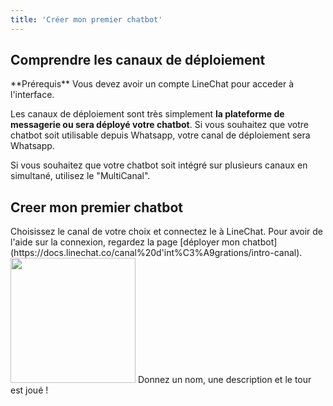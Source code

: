 ```yaml
---
title: 'Créer mon premier chatbot'
---
```

## Comprendre les canaux de déploiement

<Info>
  **Prérequis** Vous devez avoir un compte LineChat pour acceder à l'interface.
</Info>

Les canaux de déploiement sont très simplement **la plateforme de messagerie ou sera déployé votre chatbot**. Si vous souhaitez que votre chatbot soit utilisable depuis Whatsapp, votre canal de déploiement sera Whatsapp.

Si vous souhaitez que votre chatbot soit intégré sur plusieurs canaux en simultané, utilisez le "MultiCanal".

## Creer mon premier chatbot

<Steps>
  <Step title="Choisir un canal">
    Choisissez le canal de votre choix et connectez le à LineChat. Pour avoir de l'aide sur la connexion, regardez la page [déployer mon chatbot](https://docs.linechat.co/canal%20d'int%C3%A9grations/intro-canal).
  </Step>
  <Step title="Cliquez sur Créer un bot">
    <img height="200" src="https://res.cloudinary.com/dfp1qo2jy/image/upload/v1711540643/SCR-20240327-lpkj_igidp0.png" />
  </Step>
  <Step title="Configurez votre chatbot">
    Donnez un nom, une description et le tour est joué !
  </Step>
</Steps>


